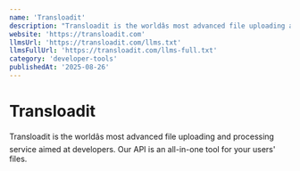 ```yaml
---
name: 'Transloadit'
description: "Transloadit is the worldâs most advanced file uploading and processing service aimed at developers. Our API is an all-in-one tool for your users'' files."
website: 'https://transloadit.com'
llmsUrl: 'https://transloadit.com/llms.txt'
llmsFullUrl: 'https://transloadit.com/llms-full.txt'
category: 'developer-tools'
publishedAt: '2025-08-26'
---
```


# Transloadit

Transloadit is the worldâs most advanced file uploading and processing service aimed at developers. Our API is an all-in-one tool for your users' files.
